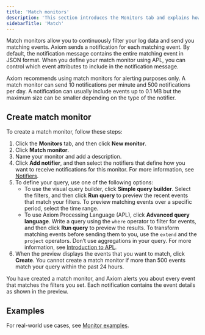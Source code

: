 ```yaml
---
title: 'Match monitors'
description: 'This section introduces the Monitors tab and explains how to create monitors.'
sidebarTitle: 'Match'
---
```


Match monitors allow you to continuously filter your log data and send you matching events. Axiom sends a notification for each matching event. By default, the notification message contains the entire matching event in JSON format. When you define your match monitor using APL, you can control which event attributes to include in the notification message.

Axiom recommends using match monitors for alerting purposes only. A match monitor can send 10 notifications per minute and 500 notifications per day. A notification can usually include events up to 0.1 MB but the maximum size can be smaller depending on the type of the notifier.

## Create match monitor

To create a match monitor, follow these steps:

1. Click the **Monitors** tab, and then click **New monitor**.
1. Click **Match monitor**.
1. Name your monitor and add a description.
1. Click **Add notifier**, and then select the notifiers that define how you want to receive notifications for this monitor. For more information, see [Notifiers](#notifiers).
1. To define your query, use one of the following options:
    - To use the visual query builder, click **Simple query builder**. Select the filters, and then click **Run query** to preview the recent events that match your filters. To preview matching events over a specific period, select the time range.
    - To use Axiom Processing Language (APL), click **Advanced query language**. Write a query using the `where` operator to filter for events, and then click **Run query** to preview the results. To transform matching events before sending them to you, use the `extend` and the `project` operators. Don’t use aggregations in your query. For more information, see [Introduction to APL](/apl/introduction).
1. When the preview displays the events that you want to match, click **Create**. You cannot create a match monitor if more than 500 events match your query within the past 24 hours.

You have created a match monitor, and Axiom alerts you about every event that matches the filters you set. Each notification contains the event details as shown in the preview.

## Examples

For real-world use cases, see [Monitor examples](/monitor-data/monitor-examples).